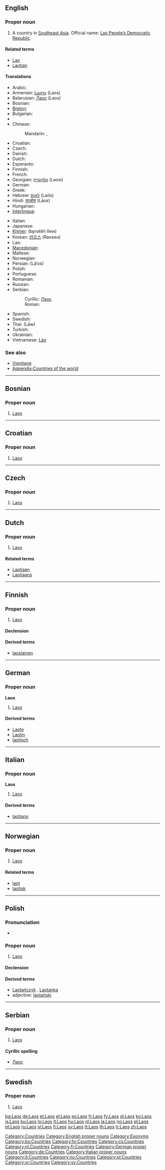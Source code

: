 {{wikipedia}}
{{also|LAOS}}
==English==

===Proper noun===
{{en-noun|-}}

# A country in [[Southeast Asia]]. Official name: [[Lao People’s Democratic Republic]].

====Related terms====
* [[Lao]]
* [[Laotian]]

====Translations====
{{trans-top|country in Southeast Asia}}
* Arabic: {{t|ar|لاوس|m|tr=laaos|sc=Arab}}
* Armenian: [[Լաոս]] (Laos)
* Belarusian: [[Лаос#Belarussian|Лаос]] (Laos) {{m}}
* Bosnian: {{t-|bs|Laos|m}}
* [[Breton]]: {{t-|br|Laos|xs=Breton}}
* Bulgarian: {{t+|bg|Лаос|m|tr=Laos|sc=Cyrl}}
* {{trreq|Burmese}}
* Chinese:
*: Mandarin: {{t|cmn|老撾|sc=Hani|xs=Mandarin}},  {{t|cmn|老挝|tr=Lǎowō|sc=Hani|xs=Mandarin}}
* Croatian: {{t-|hr|Laos|m}}
* Czech: {{t-|cs|Laos|m}}
* Danish: {{t-|da|Laos}}
* Dutch: {{t+|nl|Laos|n}}
* Esperanto: {{t-|eo|Laoso|xs=Esperanto}}
* Finnish: {{t+|fi|Laos}}
* French: {{t+|fr|Laos}}
* Georgian: [[ლაოსი]] (Laosi)
* German: {{t+|de|Laos}}
* Greek: {{t+|el|Λάος|n|tr=Láos|sc=Grek}}
* Hebrew: [[לאוס]] (Laōs)
* Hindi: [[लाओस]] (Lāos)
* Hungarian: {{t+|hu|Laosz}}
* [[Interlingua]]: {{t-|ia|Laos|xs=Interlingua}}
{{trans-mid}}
* Italian: {{t-|it|Laos}}
* Japanese: {{t+|ja|ラオス|tr=Raosu|sc=Jpan}}
* [[Khmer]]: {{Khmr|[[ប្រទេសលាវ]]}} (bprətēh līew)
* Korean: [[라오스]] (Raoseu)
* Lao: {{t-|lo|ເມືອງລາວ|tr=myang-laaw|sc=Laoo|xs=Lao}}
* [[Macedonian]]: {{t-|mk|Лаос|m|tr=Láos|sc=Cyrl|xs=Macedonian}}
* Maltese: {{t-|mt|Laos|xs=Maltese}}
* Norwegian: {{t+|no|Laos}}
* Persian: {{fa-Arab|[[لائوس]]}} (Lā’os)
* Polish: {{t+|pl|Laos}}
* Portuguese: {{t+|pt|Laos}}
* Romanian: {{t-|ro|Laos|n}}
* Russian: {{t+|ru|Лаос|m|tr=Laós|sc=Cyrl}}
* Serbian:
*: Cyrillic: [[Лаос#Serbian|Лаос]] {{m}}
*: Roman: {{t-|sr|Laos|m}}
* Spanish: {{t+|es|Laos}}
* Swedish: {{t+|sv|Laos}}
* Thai: {{Thai|[[ลาว]]}} (Lāw)
* Turkish: {{t+|tr|Laos}}
* Ukrainian: {{t+|uk|Лаос|m|tr=Laos|sc=Cyrl|xs=Ukrainian}}
* Vietnamese: [[Lào]]
{{trans-bottom}}

===See also===
* [[Vientiane]]
* [[Appendix:Countries of the world]]

[[Category:Countries]]
[[Category:English proper nouns]]
[[Category:Exonyms]]

----

==Bosnian==

===Proper noun===
{{infl|bs|proper noun|g=m}}

# [[#English|Laos]]

[[Category:bs:Countries]]

----

==Croatian==

===Proper noun===
{{infl|hr|proper noun|g=m}}

# [[#English|Laos]]

[[Category:hr:Countries]]

----

==Czech==

===Proper noun===
{{cs-proper noun|g=m}}

# [[#English|Laos]]

[[Category:cs:Countries]]

----

==Dutch==

===Proper noun===
{{infl|nl|proper noun}}

# [[#English|Laos]]

====Related terms====
* [[Laotiaan]]
* [[Laotiaans]]

[[Category:nl:Countries]]

----

==Finnish==
{{wikipedia|lang=fi}}

===Proper noun===
{{infl|fi|proper noun}}

# [[#English|Laos]]

====Declension====
{{fi-decl-risti|Laos|np=1}}

====Derived terms====
* [[laoslainen]]

[[Category:fi:Countries]]

----

==German==
{{wikipedia|lang=de}}

===Proper noun===
'''Laos''' {{n}}

# [[#English|Laos]]

====Derived terms====
* [[Laote]]
* [[Laotin]]
* [[laotisch]]

[[Category:German proper nouns]]
[[Category:de:Countries]]

----

==Italian==
{{wikipedia|lang=it}}

===Proper noun===
'''Laos''' {{m}}

# [[#English|Laos]]

====Derived terms====
* [[laotiano]]

[[Category:Italian proper nouns]]
[[Category:it:Countries]]

----

==Norwegian==

===Proper noun===
{{infl|no|proper noun}}

# [[#English|Laos]]

====Related terms====
* [[laot]]
* [[laotisk]]

[[Category:no:Countries]]

----

==Polish==

===Pronunciation===
* {{IPA|/ˈlaɔs/|lang=pl}}

===Proper noun===
{{infl|pl|proper noun|g=m}}

# [[#English|Laos]]

====Declension====
{{pl-decl-noun-sing
|Laos
|Laosu
|Laosowi
|Laos
|Laosem
|Laosie
|Laosie
}}

====Derived terms====
* [[Laotańczyk]] {{m}}, [[Laotanka]] {{f}}
* adjective: [[laotański]]

[[Category:pl:Countries]]

----

==Serbian==

===Proper noun===
{{infl|sr|proper noun|g=m}}

# [[#English|Laos]]

====Cyrillic spelling====
* [[Лаос#Serbian|Лаос]]

[[Category:sr:Countries]]

----

==Swedish==

===Proper noun===
{{infl|sv|proper noun}}

# [[#English|Laos]]

[[Category:sv:Countries]]

[[bg:Laos]]
[[de:Laos]]
[[et:Laos]]
[[el:Laos]]
[[es:Laos]]
[[fr:Laos]]
[[fy:Laos]]
[[gl:Laos]]
[[ko:Laos]]
[[is:Laos]]
[[ku:Laos]]
[[lo:Laos]]
[[lt:Laos]]
[[hu:Laos]]
[[nl:Laos]]
[[ja:Laos]]
[[no:Laos]]
[[pl:Laos]]
[[pt:Laos]]
[[ru:Laos]]
[[sl:Laos]]
[[fi:Laos]]
[[sv:Laos]]
[[tt:Laos]]
[[th:Laos]]
[[tr:Laos]]
[[zh:Laos]]